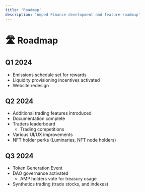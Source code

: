 ```yaml
---
title: 'Roadmap'
description: 'Amped Finance development and feature roadmap'
---
```


# 🛣️ Roadmap

## Q1 2024

- Emissions schedule set for rewards
- Liquidity provisioning incentives activated
- Website redesign

## Q2 2024

- Additional trading features introduced
- Documentation complete
- Traders leaderboard
  - Trading competitions
- Various UI/UX improvements
- NFT holder perks (Luminaries, NFT node holders)

## Q3 2024

- Token Generation Event
- DAO governance activated
  - AMP holders vote for treasury usage
- Synthetics trading (trade stocks, and indexes) 